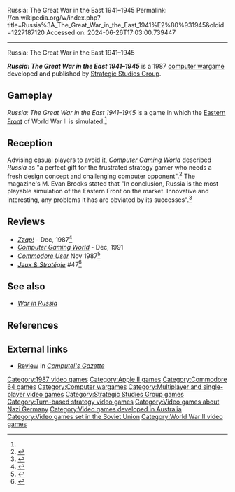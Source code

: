 Russia: The Great War in the East 1941–1945
Permalink: //en.wikipedia.org/w/index.php?title=Russia%3A_The_Great_War_in_the_East_1941%E2%80%931945&oldid=1227187120
Accessed on: 2024-06-26T17:03:00.739447



------
Russia: The Great War in the East 1941–1945
{{Short description|1987 video game}}
{{Infobox video game
|title=Russia: The Great War in the East 1941–1945
|image=Russia The Great War in the East cover.jpg
|caption=
|developer = [[Strategic Studies Group]]
|publisher = [[Strategic Studies Group]]
|designer =
|engine =
|released=1987
|genre = [[Computer wargame]]
|modes = [[Single player]], [[multiplayer]]
|platforms = [[Apple II]], [[Commodore 64]]
}}

'''''Russia: The Great War in the East 1941–1945''''' is a 1987 [[computer wargame]] developed and published by [[Strategic Studies Group]].

==Gameplay==
''Russia: The Great War in the East 1941–1945'' is a game in which the [[Eastern Front (World War II)|Eastern Front]] of World War II is simulated.<ref name="CGW40"/>

==Reception==
Advising casual players to avoid it, ''[[Computer Gaming World]]'' described ''Russia'' as "a perfect gift for the frustrated strategy gamer who needs a fresh design concept and challenging computer opponent".<ref name="cgw198711">{{cite magazine | title=Christmas Buyers Guide | magazine=[[Computer Gaming World]] | date=November 1987 | pages=20 |url=https://archive.org/details/Computer_Gaming_World_Issue_41/page/n19/mode/2up |issue=41}}</ref> The magazine's M. Evan Brooks stated that "In conclusion, Russia is the most playable simulation of the Eastern Front on the market. Innovative and interesting, any problems it has are obviated by its successes".<ref name="CGW40">{{cite magazine |last=Brooks |first=M. Evan |title=Russia: The Great War in the East 1941-1945 |magazine=Computer Gaming World |date=October 1987 |volume=1 |issue=40 |pages=10-11, 14, 58}}</ref>

==Reviews==
*''[[Zzap!64|Zzap!]]'' - Dec, 1987<ref>{{cite web | url=https://archive.org/details/zzap64-magazine-032/page/n58/mode/2up | title=ZZap!64 Magazine Issue 032 | date=December 1987 }}</ref>
*''[[Computer Gaming World]]'' - Dec, 1991
*''[[Commodore User]]'' Nov 1987<ref>{{cite web | url=https://archive.org/details/commodore-user-magazine-50/page/n20/mode/2up | title=Commodore User Magazine Issue 50 | date=November 1987 }}</ref>
*''[[:fr:Jeux et Stratégie|Jeux & Stratégie]]'' #47<ref>{{cite web | url=https://archive.org/details/jeux-et-strategie-47/page/62/mode/2up | title=Jeux & stratégie 47 | date=October 1987 }}</ref>

==See also==
*''[[War in Russia (computer game)|War in Russia]]''

==References==
{{reflist}}

==External links==
*[https://archive.org/details/1987-10-computegazette/page/n61/mode/2up Review] in ''[[Compute!'s Gazette]]''

{{Strategic Studies Group}}

{{DEFAULTSORT:Russia: The Great War in the East 1941-1945}}
[[Category:1987 video games]]
[[Category:Apple II games]]
[[Category:Commodore 64 games]]
[[Category:Computer wargames]]
[[Category:Multiplayer and single-player video games]]
[[Category:Strategic Studies Group games]]
[[Category:Turn-based strategy video games]]
[[Category:Video games about Nazi Germany]]
[[Category:Video games developed in Australia]]
[[Category:Video games set in the Soviet Union]]
[[Category:World War II video games]]

{{wargame-stub}}
{{strategy-videogame-stub}}